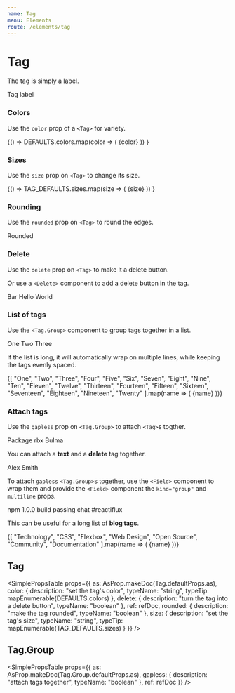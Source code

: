 ```yaml
---
name: Tag
menu: Elements
route: /elements/tag
---
```




# Tag

The tag is simply a label.

<Playground>
  <Tag>Tag label</Tag>
</Playground>

### Colors

Use the `color` prop of a `<Tag>` for variety.

<Playground>
  {() =>
    DEFAULTS.colors.map(color => (
      <Block>
        <Tag key={color} color={color}>
          {color}
        </Tag>
      </Block>
    ))
  }
</Playground>

### Sizes

Use the `size` prop on `<Tag>` to change its size.

<Playground>
  {() =>
    TAG_DEFAULTS.sizes.map(size => (
      <Block>
        <Tag key={size} size={size}>
          {size}
        </Tag>
      </Block>
    ))
  }
</Playground>

### Rounding

Use the `rounded` prop on `<Tag>` to round the edges.

<Playground>
  <Tag rounded>Rounded</Tag>
</Playground>

### Delete

Use the `delete` prop on `<Tag>` to make it a delete button.

<Playground>
  <Tag delete />
</Playground>

Or use a `<Delete>` component to add a delete button in the tag.

<Playground>
  <Block>
    <Tag color="success">
      Bar
      <Delete size="small" />
    </Tag>
  </Block>

<Block>
  <Tag color="warning" size="medium">
    Hello
    <Delete size="small" />
  </Tag>
</Block>

  <Block>
    <Tag color="danger" size="large">
      World
      <Delete />
    </Tag>
  </Block>
</Playground>

### List of tags

Use the `<Tag.Group>` component to group tags together in a list.

<Playground>
  <Tag.Group>
    <Tag>One</Tag>
    <Tag>Two</Tag>
    <Tag>Three</Tag>
  </Tag.Group>
</Playground>

If the list is long, it will automatically wrap on multiple lines, while keeping the tags evenly spaced.

<Playground>
  <Tag.Group>
    {[
      "One",
      "Two",
      "Three",
      "Four",
      "Five",
      "Six",
      "Seven",
      "Eight",
      "Nine",
      "Ten",
      "Eleven",
      "Twelve",
      "Thirteen",
      "Fourteen",
      "Fifteen",
      "Sixteen",
      "Seventeen",
      "Eighteen",
      "Nineteen",
      "Twenty"
    ].map(name => (
      <Tag key={name}>{name}</Tag>
    ))}
  </Tag.Group>
</Playground>

### Attach tags

Use the `gapless` prop on `<Tag.Group>` to attach `<Tag>`s togther.

<Playground>
  <Tag.Group gapless>
    <Tag>Package</Tag>
    <Tag color="info">rbx</Tag>
    <Tag color="primary">Bulma</Tag>
  </Tag.Group>
</Playground>

You can attach a **text** and a **delete** tag together.

<Playground>
  <Tag.Group gapless>
    <Tag color="danger">Alex Smith</Tag>
    <Tag delete />
  </Tag.Group>
</Playground>

To attach `gapless` `<Tag.Group>`s together, use the `<Field>` component to wrap them and provide the `<Field>` component the `kind="group"` and `multiline` props.

<Playground>
  <Field kind="group" multiline>
    <Control>
      <Tag.Group gapless>
        <Tag color="dark">npm</Tag>
        <Tag color="info">1.0.0</Tag>
      </Tag.Group>
    </Control>
    <Control>
      <Tag.Group gapless>
        <Tag color="dark">build</Tag>
        <Tag color="success">passing</Tag>
      </Tag.Group>
    </Control>
    <Control>
      <Tag.Group gapless>
        <Tag color="dark">chat</Tag>
        <Tag color="primary">#reactiflux</Tag>
      </Tag.Group>
    </Control>
  </Field>
</Playground>

This can be useful for a long list of **blog tags**.

<Playground>
  <Field multiline kind="group">
    {[
      "Technology",
      "CSS",
      "Flexbox",
      "Web Design",
      "Open Source",
      "Community",
      "Documentation"
    ].map(name => (
      <Control key={name}>
        <Tag.Group gapless>
          <Tag color="link">{name}</Tag>
          <Tag delete />
        </Tag.Group>
      </Control>
    ))}
  </Field>
</Playground>

## Tag

<SimplePropsTable
  props={{
    as: AsProp.makeDoc(Tag.defaultProps.as),
    color: {
      description: "set the tag's color",
      typeName: "string",
      typeTip: mapEnumerable(DEFAULTS.colors)
    },
    delete: {
      description: "turn the tag into a delete button",
      typeName: "boolean"
    },
    ref: refDoc,
    rounded: {
      description: "make the tag rounded",
      typeName: "boolean"
    },
    size: {
      description: "set the tag's size",
      typeName: "string",
      typeTip: mapEnumerable(TAG_DEFAULTS.sizes)
    }
  }}
/>

<AsProp component={Tag} componentName="Tag" />

## Tag.Group

<SimplePropsTable
  props={{
    as: AsProp.makeDoc(Tag.Group.defaultProps.as),
    gapless: {
      description: "attach tags together",
      typeName: "boolean"
    },
    ref: refDoc
  }}
/>

<AsProp component={Tag.Group} componentName="Tag.Group" />
